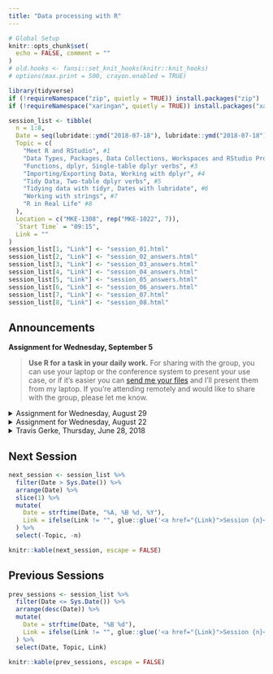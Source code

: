 ```yaml
---
title: "Data processing with R"
---
```


```r
# Global Setup
knitr::opts_chunk$set(
  echo = FALSE, comment = ""
)
# old.hooks <- fansi::set_knit_hooks(knitr::knit_hooks)
# options(max.print = 500, crayon.enabled = TRUE)

library(tidyverse)
if (!requireNamespace("zip", quietly = TRUE)) install.packages("zip")
if (!requireNamespace("xaringan", quietly = TRUE)) install.packages("xaringan")
```

```r
session_list <- tibble(
  n = 1:8,
  Date = seq(lubridate::ymd("2018-07-18"), lubridate::ymd("2018-07-18") + lubridate::weeks(7), by = "7 day"),
  Topic = c(
    "Meet R and RStudio", #1
    "Data Types, Packages, Data Collections, Workspaces and RStudio Projects", #2,
    "Functions, dplyr, Single-table dplyr verbs", #3
    "Importing/Exporting Data, Working with dplyr", #4
    "Tidy Data, Two-table dplyr verbs", #5
    "Tidying data with tidyr, Dates with lubridate", #6
    "Working with strings", #7
    "R in Real Life" #8
  ),
  Location = c("MKE-1308", rep("MKE-1022", 7)),
  `Start Time` = "09:15",
  Link = ""
)
session_list[1, "Link"] <- "session_01.html"
session_list[2, "Link"] <- "session_02_answers.html"
session_list[3, "Link"] <- "session_03_answers.html"
session_list[4, "Link"] <- "session_04_answers.html"
session_list[5, "Link"] <- "session_05_answers.html"
session_list[6, "Link"] <- "session_06_answers.html"
session_list[7, "Link"] <- "session_07.html"
session_list[8, "Link"] <- "session_08.html"
```

<!-- Emoji: https://afeld.github.io/emoji-css/ -->

## Announcements

**Assignment for Wednesday, September 5**

> **Use R for a task in your daily work.** 
For sharing with the group, you can use your laptop or the conference system to present your use case, or if it’s easier you can [send me your files](mailto:Garrick.Aden-Buie@moffitt.org) and I’ll present them from my laptop. 
If you’re attending remotely and would like to share with the group, please let me know.

<details><summary>Assignment for Wednesday, August 29</summary>

> Review [dplyr]{.pkg} joins and the [homework assignment from Session 6](session_06.html#assignment).
Fill in the missing code and complete the tasks in the [cancer_registry_joins.R](materials/06/cancer_registry_join.R) script.
The scripts use the breast cancer registry data, which you can download from the [Session 4 materials page](session_04_materials.html).
You can refer to the section on [Two-Table dplyr Verbs](session_05_answers.html#two-table_dplyr_verbs) or to the page of [animated joins](https://github.com/gadenbuie/tidy-animated-verbs#readme).

</details>

<details><summary>Assignment for Wednesday, August 22</summary>

> Fill in the missing code and complete the tasks in the 
[cancer_registry_dplyr.R](materials/05/cancer_registry_dplyr_partial.R) script.
The data and original script can be downloaded from the [Session 4 materials page](session_04_materials.html), and the partially complete script is in the [Session 5 materials page](session_05_materials.html).
You can refer to the [dplyr]{.pkg} [cheat sheet](resources.html#cheat_sheets) or the section on [dplyr from Session 3](session_03_answers.html#dplyr_basics).

</details>

<details><summary>Travis Gerke, Thursday, June 28, 2018</summary>

> We are pleased to announce the launch of a training series, “Data Processing with R,” for any of you who may be interested.  Beginning on July 18, there will be 8 weekly sessions held on Wednesday mornings, 9:15-11:15. Four bi-weekly sessions will follow the initial series. The first session is in MKE-1308, and the remaining sessions are in MKE-1022.
>
> The goal of the training series is to develop core proficiencies in the R programming language for data processing tasks that are common to CDS core staff, honest brokers, and other team members who undertake similar data querying and provisioning activities. No prior experience is necessary! Garrick Aden-Buie, an expert R developer in my group, will be leading the sessions (and I may join as a student when my schedule permits, so that I can learn some new tricks too!).
>
> If you would like to attend, plan to bring a laptop, as the sessions will be interactive. We ask that you install R, Rstudio, and the devtools package prior to the first day ([instructions available here](system-requirements.html)). Garrick can describe/answer any questions about that process in the first session; the reason for completing the task in advance is to ensure that no security permissions on your machine block you from getting up and running.
</details>

## Next Session

```r
next_session <- session_list %>%
  filter(Date > Sys.Date()) %>%
  arrange(Date) %>%
  slice(1) %>%
  mutate(
    Date = strftime(Date, "%A, %B %d, %Y"),
    Link = ifelse(Link != "", glue::glue('<a href="{Link}">Session {n}</a>'), "")
  ) %>% 
  select(-Topic, -n)

knitr::kable(next_session, escape = FALSE)
```

## Previous Sessions

```r
prev_sessions <- session_list %>%
  filter(Date <= Sys.Date()) %>%
  arrange(desc(Date)) %>%
  mutate(
    Date = strftime(Date, "%B %d"),
    Link = ifelse(Link != "", glue::glue('<a href="{Link}">Session {n}</a>'), "")
  ) %>% 
  select(Date, Topic, Link)

knitr::kable(prev_sessions, escape = FALSE)
```
